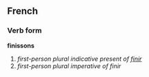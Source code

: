 ==French==
===Verb form===
'''finissons'''

# ''first-person plural indicative present of [[finir]]''
# ''first-person plural imperative of finir''